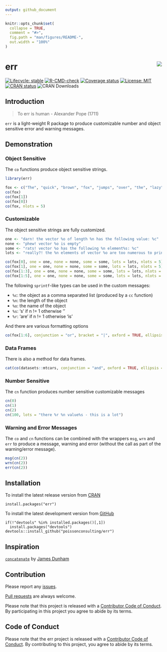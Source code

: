```yaml
---
output: github_document
---
```


<!-- README.md is generated from README.Rmd. Please edit that file -->

```r
knitr::opts_chunk$set(
  collapse = TRUE,
  comment = "#>",
  fig.path = "man/figures/README-",
  out.width = "100%"
)
```

# err <img src="man/figures/logo.png" align="right" />

  <!-- badges: start -->
[![Lifecycle: stable](https://img.shields.io/badge/lifecycle-stable-brightgreen.svg)](https://lifecycle.r-lib.org/articles/stages.html#stable)
  [![R-CMD-check](https://github.com/poissonconsulting/err/workflows/R-CMD-check/badge.svg)](https://github.com/poissonconsulting/err/actions)
[![Coverage status](https://codecov.io/gh/poissonconsulting/err/branch/master/graph/badge.svg)](https://codecov.io/github/poissonconsulting/err?branch=master)
[![License: MIT](https://img.shields.io/badge/License-MIT-green.svg)](https://opensource.org/licenses/MIT)
[![CRAN status](https://www.r-pkg.org/badges/version/err)](https://cran.r-project.org/package=err)
![CRAN Downloads](http://cranlogs.r-pkg.org/badges/err)
  <!-- badges: end -->

## Introduction

> To err is human - Alexander Pope (1711)

`err` is a light-weight R package to produce customizable number and object sensitive error and warning messages.

## Demonstration

### Object Sensitive

The `co` functions produce object sensitive strings.
```r
library(err)

fox <- c("The", "quick", "brown", "fox", "jumps", "over", "the", "lazy", "dog")
co(fox)
co(fox[1])
co(fox[0])
co(fox, nlots = 5)
```

### Customizable

The object sensitive strings are fully customized.
```r
one <- "darn! the vector %o of length %n has the following value: %c"
none <- "phew! vector %o is empty"
some <- "rats! vector %o has the following %n element%s: %c"
lots <- "really?! the %n elements of vector %o are too numerous to print"

co(fox[0], one = one, none = none, some = some, lots = lots, nlots = 5)
co(fox[1], one = one, none = none, some = some, lots = lots, nlots = 5)
co(fox[1:3], one = one, none = none, some = some, lots = lots, nlots = 5)
co(fox[1:5], one = one, none = none, some = some, lots = lots, nlots = 5)
```

The following `sprintf`-like types can be used in the custom messages:

- `%c`: the object as a comma separated list (produced by a `cc` function)
- `%n`: the length of the object
- `%o`: the name of the object
- `%s`: 's' if n != 1 otherwise ''
- `%r`: 'are' if n != 1 otherwise 'is'

And there are various formatting options
```r
co(fox[1:6], conjunction = "or", bracket = "|", oxford = TRUE, ellipsis = 5)
```

### Data Frames

There is also a method for data frames.

```r
cat(co(datasets::mtcars, conjunction = "and", oxford = TRUE, ellipsis = 5))
```

### Number Sensitive

The `cn` function produces number sensitive customizable messages

```r
cn(0)
cn(1)
cn(2)
cn(100, lots = "there %r %n value%s - this is a lot")
```

### Warning and Error Messages

The `co` and `cn` functions can be combined with the wrappers `msg`, `wrn` and `err` to produce a message, warning and error (without the call as part of the warning/error message).

```r
msg(cn(2))
wrn(cn(2))
err(cn(2))
```

## Installation

To install the latest release version from [CRAN](https://cran.r-project.org)
```
install.packages("err")
```

To install the latest development version from [GitHub](https://github.com/poissonconsulting/err)
```
if(!"devtools" %in% installed.packages()[,1]) 
  install.packages("devtools")
devtools::install_github("poissonconsulting/err")
```

## Inspiration

[`concatenate`](https://github.com/jamesdunham/concatenate) by [James Dunham](https://github.com/jamesdunham)

## Contribution

Please report any [issues](https://github.com/poissonconsulting/err/issues).

[Pull requests](https://github.com/poissonconsulting/err/pulls) are always welcome.

Please note that this project is released with a [Contributor Code of Conduct](CONDUCT.md). 
By participating in this project you agree to abide by its terms.

## Code of Conduct

Please note that the err project is released with a [Contributor Code of Conduct](https://contributor-covenant.org/version/2/0/CODE_OF_CONDUCT.html). By contributing to this project, you agree to abide by its terms.

